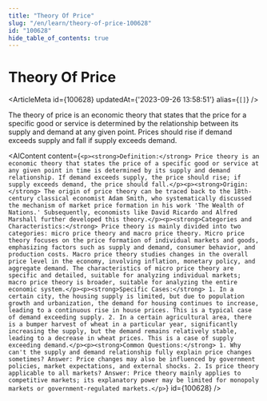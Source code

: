 ```yaml
---
title: "Theory Of Price"
slug: "/en/learn/theory-of-price-100628"
id: "100628"
hide_table_of_contents: true
---
```



# Theory Of Price

<ArticleMeta id={100628} updatedAt={'2023-09-26 13:58:51'} alias={`[]`} />
<div className='border-solid border-b border-t-0 my-4 border-[var(--ifm-color-gray-300)]' />

The theory of price is an economic theory that states that the price for a specific good or service is determined by the relationship between its supply and demand at any given point. Prices should rise if demand exceeds supply and fall if supply exceeds demand.

<AIContent content={`<p><strong>Definition:</strong> Price theory is an economic theory that states the price of a specific good or service at any given point in time is determined by its supply and demand relationship. If demand exceeds supply, the price should rise; if supply exceeds demand, the price should fall.</p><p><strong>Origin:</strong> The origin of price theory can be traced back to the 18th-century classical economist Adam Smith, who systematically discussed the mechanism of market price formation in his work 'The Wealth of Nations.' Subsequently, economists like David Ricardo and Alfred Marshall further developed this theory.</p><p><strong>Categories and Characteristics:</strong> Price theory is mainly divided into two categories: micro price theory and macro price theory. Micro price theory focuses on the price formation of individual markets and goods, emphasizing factors such as supply and demand, consumer behavior, and production costs. Macro price theory studies changes in the overall price level in the economy, involving inflation, monetary policy, and aggregate demand. The characteristics of micro price theory are specific and detailed, suitable for analyzing individual markets; macro price theory is broader, suitable for analyzing the entire economic system.</p><p><strong>Specific Cases:</strong> 1. In a certain city, the housing supply is limited, but due to population growth and urbanization, the demand for housing continues to increase, leading to a continuous rise in house prices. This is a typical case of demand exceeding supply. 2. In a certain agricultural area, there is a bumper harvest of wheat in a particular year, significantly increasing the supply, but the demand remains relatively stable, leading to a decrease in wheat prices. This is a case of supply exceeding demand.</p><p><strong>Common Questions:</strong> 1. Why can't the supply and demand relationship fully explain price changes sometimes? Answer: Price changes may also be influenced by government policies, market expectations, and external shocks. 2. Is price theory applicable to all markets? Answer: Price theory mainly applies to competitive markets; its explanatory power may be limited for monopoly markets or government-regulated markets.</p>`} id={100628} />
